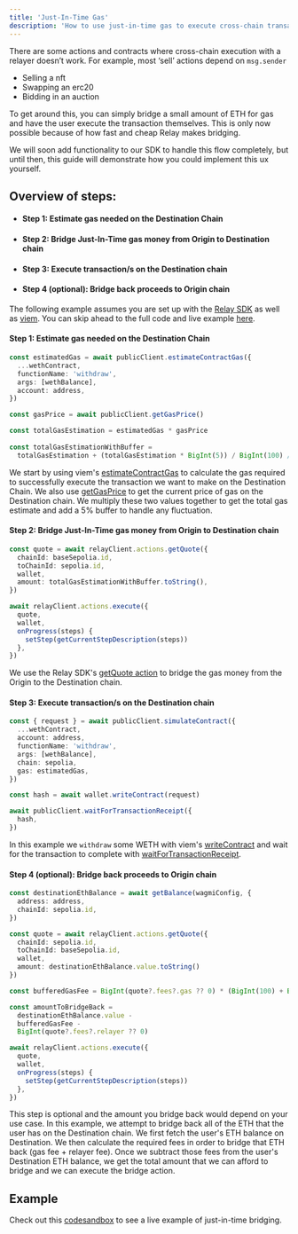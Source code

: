 ```yaml
---
title: 'Just-In-Time Gas'
description: 'How to use just-in-time gas to execute cross-chain transactions'
---
```



There are some actions and contracts where cross-chain execution with a relayer doesn’t work. For example, most ‘sell’ actions depend on `msg.sender`

- Selling a nft
- Swapping an erc20
- Bidding in an auction


To get around this, you can simply bridge a small amount of ETH for gas and have the user execute the transaction themselves. This is only now possible because of how fast and cheap Relay makes bridging.

We will soon add functionality to our SDK to handle this flow completely, but until then, this guide will demonstrate how you could implement this ux yourself.


## Overview of steps:
- #### Step 1: Estimate gas needed on the Destination Chain
- #### Step 2: Bridge Just-In-Time gas money from Origin to Destination chain
- #### Step 3: Execute transaction/s on the Destination chain
- #### Step 4 (optional): Bridge back proceeds to Origin chain



The following example assumes you are set up with the [Relay SDK](https://docs.relay.link/references/sdk/getting-started) as well as [viem](https://viem.sh/). You can skip ahead to the full code and live example [here](#example).

#### Step 1: Estimate gas needed on the Destination Chain
```typescript
const estimatedGas = await publicClient.estimateContractGas({
  ...wethContract,
  functionName: 'withdraw',
  args: [wethBalance],
  account: address,
})

const gasPrice = await publicClient.getGasPrice()

const totalGasEstimation = estimatedGas * gasPrice
      
const totalGasEstimationWithBuffer =
  totalGasEstimation + (totalGasEstimation * BigInt(5)) / BigInt(100) // add 5% buffer to handle gas fluctuation
```

We start by using viem's [estimateContractGas](https://viem.sh/docs/contract/estimateContractGas) to calculate the gas required to successfully execute the transaction we want to make on the Destination Chain. We also use [getGasPrice](https://viem.sh/docs/actions/public/getGasPrice) to get the current price of gas on the Destination chain. We multiply these two values together to get the total gas estimate and add a 5% buffer to handle any fluctuation.



#### Step 2: Bridge Just-In-Time gas money from Origin to Destination chain
```typescript
const quote = await relayClient.actions.getQuote({
  chainId: baseSepolia.id,
  toChainId: sepolia.id,
  wallet,
  amount: totalGasEstimationWithBuffer.toString(),
})

await relayClient.actions.execute({
  quote,
  wallet,
  onProgress(steps) {
    setStep(getCurrentStepDescription(steps))
  },
})
```

We use the Relay SDK's [getQuote action](/references/sdk/actions/getQuote) to bridge the gas money from the Origin to the Destination chain.


#### Step 3: Execute transaction/s on the Destination chain
```typescript
const { request } = await publicClient.simulateContract({
  ...wethContract,
  account: address,
  functionName: 'withdraw',
  args: [wethBalance],
  chain: sepolia,
  gas: estimatedGas,
})

const hash = await wallet.writeContract(request)

await publicClient.waitForTransactionReceipt({
  hash,
})
```
In this example we `withdraw` some WETH with viem's [writeContract](https://viem.sh/docs/contract/writeContract) and wait for the transaction to complete with [waitForTransactionReceipt](https://viem.sh/docs/actions/public/waitForTransactionReceipt).


#### Step 4 (optional): Bridge back proceeds to Origin chain
```typescript
const destinationEthBalance = await getBalance(wagmiConfig, {
  address: address,
  chainId: sepolia.id,
})

const quote = await relayClient.actions.getQuote({
  chainId: sepolia.id,
  toChainId: baseSepolia.id,
  wallet,
  amount: destinationEthBalance.value.toString()
})

const bufferedGasFee = BigInt(quote?.fees?.gas ?? 0) * (BigInt(100) + BigInt(5)) / BigInt(100) // add 5% buffer to handle flucation

const amountToBridgeBack =
  destinationEthBalance.value -
  bufferedGasFee -
  BigInt(quote?.fees?.relayer ?? 0)

await relayClient.actions.execute({
  quote,
  wallet,
  onProgress(steps) {
    setStep(getCurrentStepDescription(steps))
  },
})
```

This step is optional and the amount you bridge back would depend on your use case. In this example, we attempt to bridge back all of the ETH that the user has on the Destination chain. We first fetch the user's ETH balance on Destination. We then calculate the required fees in order to bridge that ETH back (gas fee + relayer fee). Once we subtract those fees from the user's Destination ETH balance, we get the total amount that we can afford to bridge and we can execute the bridge action.

## Example
Check out this [codesandbox](https://stackblitz.com/~/github.com/ted-palmer/relay-example) to see a live example of just-in-time bridging.
